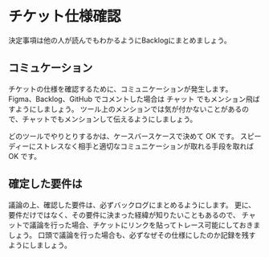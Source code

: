 # チケット仕様確認

<Info>決定事項は他の人が読んでもわかるようにBacklogにまとめましょう。</Info>

## コミュケーション

チケットの仕様を確認するために、コミュニケーションが発生します。
Figma、Backlog、GitHub でコメントした場合は チャット でもメンション飛ばすようにしましょう。
ツール上のメンションでは気が付かないことがあるので、チャットでもメンションして伝えるようにしましょう。

どのツールでやりとりするかは、ケースバースケースで決めて OK です。
スピーディーにストレスなく相手と適切なコミュニケーションが取れる手段を取れば OK です。

## 確定した要件は

議論の上、確認した要件は、必ずバックログにまとめるようにします。
更に、要件だけではなく、その要件に決まった経緯が知りたいこともあるので、
チャットで議論を行った場合、チケットにリンクを貼ってトレース可能にしておきましょう。
口頭で議論を行った場合も、必ずなぜその仕様にしたのか記録を残すようにしましょう。
